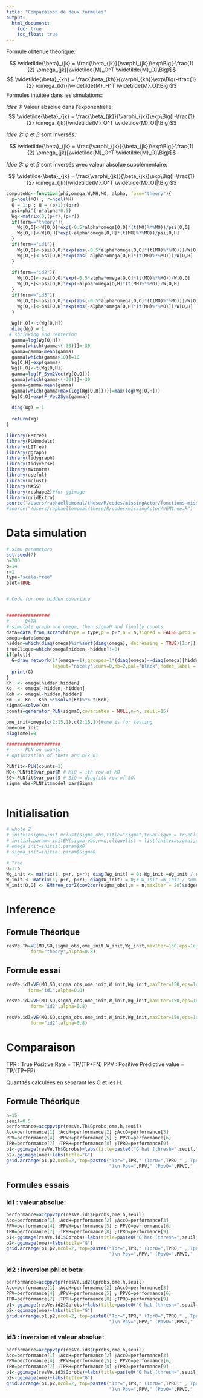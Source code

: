```yaml
---
title: "Comparaison de deux formules"
output: 
  html_document:
    toc: true
    toc_float: true
---
```



Formule obtenue théorique:

$$ \widetilde{\beta}_{jk} = \frac{\beta_{jk}}{\varphi_{jk}}\exp\Big(-\frac{1}{2} \omega_{jk}[\widetilde{M}_O^T \widetilde{M}_O]\Big)$$
$$ \widetilde{\beta}_{kh} = \frac{\beta_{kh}}{\varphi_{kh}}\exp\Big(-\frac{1}{2} \omega_{kh}[\widetilde{M}_H^T \widetilde{M}_O]\Big)$$
Formules intuitée dans les simulations:

*Idée 1:*
Valeur absolue dans l'exponentielle:
$$ \widetilde{\beta}_{jk} = \frac{\beta_{jk}}{\varphi_{jk}}\exp\Big(|-\frac{1}{2} \omega_{jk}[\widetilde{M}_O^T \widetilde{M}_O]|\Big)$$


*Idée 2:*
$\varphi$ et $\beta$ sont inversés:

$$ \widetilde{\beta}_{jk} = \frac{\varphi_{jk}}{\beta_{jk}}\exp\Big(-\frac{1}{2} \omega_{jk}[\widetilde{M}_O^T \widetilde{M}_O]\Big)$$

*Idée 3:*
$\varphi$ et $\beta$ sont inversés avec valeur absolue supplémentaire:

$$ \widetilde{\beta}_{jk} = \frac{\varphi_{jk}}{\beta_{jk}}\exp\Big(|-\frac{1}{2} \omega_{jk}[\widetilde{M}_O^T \widetilde{M}_O]|\Big)$$


```r
computeWg<-function(phi,omega,W,MH,MO, alpha, form="theory"){
  p=ncol(MO) ; r=ncol(MH)
  O = 1:p ; H = (p+1):(p+r)
  psi=phi^(-n*alpha*0.5)
  Wg<-matrix(0,(p+r),(p+r))
  if(form=="theory"){
    Wg[O,O]<-W[O,O]*exp(-0.5*alpha*omega[O,O]*(t(MO)%*%MO))/psi[O,O]
    Wg[O,H]<-W[O,H]*exp(-alpha*omega[O,H]*(t(MH)%*%MO))/psi[O,H]
  }
  if(form=="id1"){
    Wg[O,O]<-psi[O,O]*exp(abs(-0.5*alpha*omega[O,O]*(t(MO)%*%MO)))/W[O,O]
    Wg[O,H]<-psi[O,H]*exp(abs(-alpha*omega[O,H]*(t(MH)%*%MO)))/W[O,H]  
  }
  
  if(form=="id2"){
    Wg[O,O]<-psi[O,O]*exp(-0.5*alpha*omega[O,O]*(t(MO)%*%MO))/W[O,O]
    Wg[O,H]<-psi[O,H]*exp(-alpha*omega[O,H]*(t(MH)%*%MO))/W[O,H]  
  }
  if(form=="id3"){
    Wg[O,O]<-psi[O,O]*exp(abs(-0.5*alpha*omega[O,O]*(t(MO)%*%MO)))/W[O,O]
    Wg[O,H]<-psi[O,H]*exp(abs(-alpha*omega[O,H]*(t(MH)%*%MO)))/W[O,H]  
  }
  
  Wg[H,O]<-t(Wg[O,H])
  diag(Wg) = 1
 # shrinking and centering
  gamma=log(Wg[O,H])
  gamma[which(gamma<(-30))]=-30
  gamma=gamma-mean(gamma)
  gamma[which(gamma>10)]=10
  Wg[O,H]=exp(gamma)
  Wg[H,O]<-t(Wg[O,H])
  gamma=log(F_Sym2Vec(Wg[O,O]))
  gamma[which(gamma<(-30))]=-30
  gamma=gamma-mean(gamma)
  gamma[which(gamma>max(log(Wg[O,H])))]=max(log(Wg[O,H]))
  Wg[O,O]=exp(F_Vec2Sym(gamma))
  
  diag(Wg) = 1
  
  return(Wg)
}
```


```r
library(EMtree)
library(PLNmodels)
library(LITree)
library(ggraph)
library(tidygraph)
library(tidyverse)
library(mvtnorm)
library(useful)
library(mclust)
library(MASS)
library(reshape2)#for ggimage
library(gridExtra)
source("/Users/raphaellemomal/these/R/codes/missingActor/fonctions-missing.R")
#source("/Users/raphaellemomal/these/R/codes/missingActor/VEMtree.R")
```
 

# Data simulation

```r
# simu parameters
set.seed(7)
n=200
p=14
r=1
type="scale-free"
plot=TRUE


# Code for one hidden covariate


################
#----- DATA
# simulate graph and omega, then sigma0 and finally counts
data=data_from_scratch(type = type,p = p+r,n = n,signed = FALSE,prob = 5/p,v = 0.001)
omega=data$omega
hidden=which(diag(omega)%in%sort(diag(omega), decreasing = TRUE)[1:r])[1:r] # on cache les r plus gros
trueClique=which(omega[hidden,-hidden]!=0)
if(plot){
  G=draw_network(1*(omega==1),groupes=1*(diag(omega)==diag(omega)[hidden][1]), 
                 layout="nicely",curv=0,nb=2,pal="black",nodes_label = 1:(p+r))$G
  print(G)
}
Kh  <- omega[hidden,hidden]
Ko  <- omega[-hidden,-hidden]
Koh <- omega[-hidden,hidden]
Km  <- Ko - Koh %*%solve(Kh)%*% t(Koh)
sigmaO=solve(Km)
counts=generator_PLN(sigmaO,covariates = NULL,n=n, seuil=15)

ome_init=omega[c(2:15,1),c(2:15,1)]#ome is for testing
ome=ome_init
diag(ome)=0

####################
#----- PLN on counts
# optimization of theta and h(Z_O)

PLNfit<-PLN(counts~1)
MO<-PLNfit$var_par$M # MiO = ith row of MO
SO<-PLNfit$var_par$S # SiO = diag(ith row of SO)
sigma_obs=PLNfit$model_par$Sigma
 
```

# Initialisation

```r
# whole Z
# initviasigma=init.mclust(sigma_obs,title="Sigma",trueClique = trueClique,n.noise=p*3+5)
# initial.param<-initEM(sigma_obs,n=n,cliquelist = list(initviasigma),pca=TRUE) # quick and dirty modif for initEM to take a covariance matrix as input
# omega_init=initial.param$K0
# sigma_init=initial.param$Sigma0

# Tree
O=1:p
Wg_init <- matrix(1, p+r, p+r); diag(Wg_init) = 0; Wg_init =Wg_init / sum(Wg_init)
W_init <- matrix(1, p+r, p+r); diag(W_init) = 0;# W_init =W_init / sum(W_init)
W_init[O,O] <- EMtree_corZ(cov2cor(sigma_obs),n = n,maxIter = 20)$edges_weight


```


# Inference

## Formule Théorique


```r
resVe.Th=VE(MO,SO,sigma_obs,ome_init,W_init,Wg_init,maxIter=150,eps=1e-3, plot=TRUE, 
         form="theory",alpha=0.8)

```

## Formule essai

```r
resVe.id1=VE(MO,SO,sigma_obs,ome_init,W_init,Wg_init,maxIter=150,eps=1e-3, plot=TRUE, 
        form="id1",alpha=0.8)

```


```r
resVe.id2=VE(MO,SO,sigma_obs,ome_init,W_init,Wg_init,maxIter=150,eps=1e-3, plot=TRUE, 
         form="id2",alpha=0.8)

```

```r
resVe.id3=VE(MO,SO,sigma_obs,ome_init,W_init,Wg_init,maxIter=150,eps=1e-3, plot=TRUE, 
         form="id2",alpha=0.8)

```

 
# Comparaison

TPR : True Positive Rate = TP/(TP+FN)
PPV : Positive Predictive value  = TP/(TP+FP)

Quantités calculées en séparant les O et les H.

## Formule Théorique

```r
h=15
seuil=0.5
performance=accppvtpr(resVe.Th$Gprobs,ome,h,seuil)
Acc=performance[1] ;AccH=performance[2] ;AccO=performance[3] 
PPV=performance[4] ;PPVH=performance[5] ; PPVO=performance[6]
TPR=performance[7] ;TPRH=performance[8] ;TPRO=performance[9] 
p1<-ggimage(resVe.Th$Gprobs)+labs(title=paste0("G hat (thresh=",seuil,")"))
p2<-ggimage(ome)+labs(title="G")
grid.arrange(p1,p2,ncol=2, top=paste0("Tpr=",TPR," (TprO=",TPRO," , TprH=",TPRH,
                                      ")\n Ppv=",PPV," (PpvO=",PPVO," , PpvH=",PPVH,")"))

```

## Formules essais

### id1 : valeur absolue:

```r
performance=accppvtpr(resVe.id1$Gprobs,ome,h,seuil)
Acc=performance[1] ;AccH=performance[2] ;AccO=performance[3] 
PPV=performance[4] ;PPVH=performance[5] ; PPVO=performance[6]
TPR=performance[7] ;TPRH=performance[8] ;TPRO=performance[9] 
p1<-ggimage(resVe.id1$Gprobs)+labs(title=paste0("G hat (thresh=",seuil,")"))
p2<-ggimage(ome)+labs(title="G")
grid.arrange(p1,p2,ncol=2, top=paste0("Tpr=",TPR," (TprO=",TPRO," , TprH=",TPRH,
                                      ")\n Ppv=",PPV," (PpvO=",PPVO," , PpvH=",PPVH,")"))


```

### id2 : inversion phi et beta:

```r
performance=accppvtpr(resVe.id2$Gprobs,ome,h,seuil)
Acc=performance[1] ;AccH=performance[2] ;AccO=performance[3] 
PPV=performance[4] ;PPVH=performance[5] ; PPVO=performance[6]
TPR=performance[7] ;TPRH=performance[8] ;TPRO=performance[9] 
p1<-ggimage(resVe.id2$Gprobs)+labs(title=paste0("G hat (thresh=",seuil,")"))
p2<-ggimage(ome)+labs(title="G")
grid.arrange(p1,p2,ncol=2, top=paste0("Tpr=",TPR," (TprO=",TPRO," , TprH=",TPRH,
                                      ")\n Ppv=",PPV," (PpvO=",PPVO," , PpvH=",PPVH,")"))


```

 
### id3 : inversion et valeur absolue:

```r
performance=accppvtpr(resVe.id3$Gprobs,ome,h,seuil)
Acc=performance[1] ;AccH=performance[2] ;AccO=performance[3] 
PPV=performance[4] ;PPVH=performance[5] ; PPVO=performance[6]
TPR=performance[7] ;TPRH=performance[8] ;TPRO=performance[9] 
p1<-ggimage(resVe.id3$Gprobs)+labs(title=paste0("G hat (thresh=",seuil,")"))
p2<-ggimage(ome)+labs(title="G")
grid.arrange(p1,p2,ncol=2, top=paste0("Tpr=",TPR," (TprO=",TPRO," , TprH=",TPRH,
                                      ")\n Ppv=",PPV," (PpvO=",PPVO," , PpvH=",PPVH,")"))


```

 
